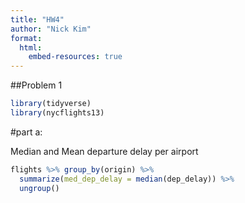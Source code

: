 ```yaml
---
title: "HW4"
author: "Nick Kim"
format:
  html:
    embed-resources: true
---
```


##Problem 1 

```r
library(tidyverse)
library(nycflights13)
```

#part a:

Median and Mean departure delay per airport
```r
flights %>% group_by(origin) %>% 
  summarize(med_dep_delay = median(dep_delay)) %>%
  ungroup()
```







